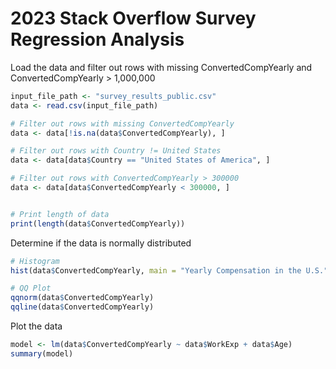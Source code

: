 # 2023 Stack Overflow Survey Regression Analysis

Load the data and filter out rows with missing ConvertedCompYearly and ConvertedCompYearly > 1,000,000
```r
input_file_path <- "survey_results_public.csv"
data <- read.csv(input_file_path)

# Filter out rows with missing ConvertedCompYearly
data <- data[!is.na(data$ConvertedCompYearly), ]

# Filter out rows with Country != United States
data <- data[data$Country == "United States of America", ]

# Filter out rows with ConvertedCompYearly > 300000
data <- data[data$ConvertedCompYearly < 300000, ]


# Print length of data
print(length(data$ConvertedCompYearly))
```


Determine if the data is normally distributed
```r
# Histogram
hist(data$ConvertedCompYearly, main = "Yearly Compensation in the U.S.", xlab = "Yearly Compensation in the U.S.")

# QQ Plot
qqnorm(data$ConvertedCompYearly)
qqline(data$ConvertedCompYearly)
```

Plot the data
```r
model <- lm(data$ConvertedCompYearly ~ data$WorkExp + data$Age)
summary(model)
```